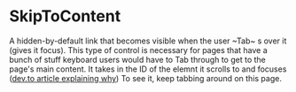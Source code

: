 

<Meta title="Core/Atoms/SkipToContent" component={SkipToContent} />

# SkipToContent

<StoryStatus status="stable" />

A hidden-by-default link that becomes visible when the user ~Tab~
s over it (gives it focus). This type of control is necessary for pages
that have a bunch of stuff keyboard users would have to Tab through to get
to the page's main content. It takes in the ID of the elemnt it scrolls to
and focuses ([dev.to article explaining why](https://dev.to/robdodson/managing-focus-64l))
To see it, keep tabbing around on this page.

<Preview>
  <Story name="Skip To Content">
    <SkipToContent contentId="example" />
  </Story>
</Preview>

<Props of={SkipToContent} />
